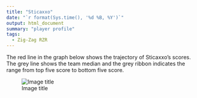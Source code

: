 ```yaml
---
title: "Sticaxxo"
date: "`r format(Sys.time(), '%d %B, %Y')`"
output: html_document
summary: "player profile"
tags:
  - Zig-Zag RZR
---
```


The red line in the graph below shows the trajectory of Sticaxxo's scores. The grey line shows the team median and the grey ribbon indicates the range from top five score to bottom five score.

![Image title](Sticaxxo.jpg)
